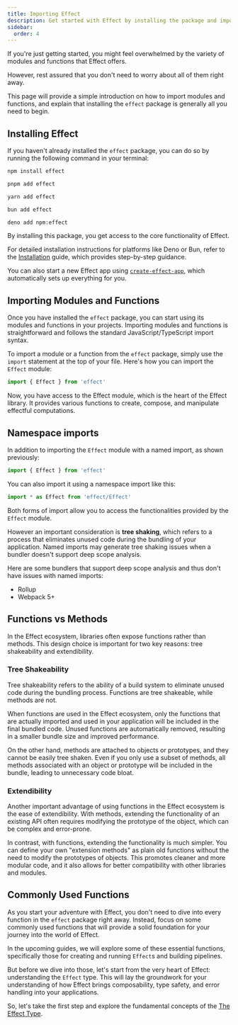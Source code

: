 ```yaml
---
title: Importing Effect
description: Get started with Effect by installing the package and importing essential modules and functions for building type-safe, modular applications.
sidebar:
  order: 4
---
```



If you're just getting started, you might feel overwhelmed by the variety of modules and functions that Effect offers.

However, rest assured that you don't need to worry about all of them right away.

This page will provide a simple introduction on how to import modules and functions, and explain that installing the `effect` package is generally all you need to begin.

## Installing Effect

If you haven't already installed the `effect` package, you can do so by running the following command in your terminal:

<Tabs syncKey="package-manager">

<TabItem label="npm" icon="seti:npm">

```sh showLineNumbers=false
npm install effect
```

</TabItem>

<TabItem label="pnpm" icon="pnpm">

```sh showLineNumbers=false
pnpm add effect
```

</TabItem>

<TabItem label="Yarn" icon="seti:yarn">

```sh showLineNumbers=false
yarn add effect
```

</TabItem>

<TabItem label="Bun" icon="bun">

```sh showLineNumbers=false
bun add effect
```

</TabItem>

<TabItem label="Deno" icon="deno">

```sh showLineNumbers=false
deno add npm:effect
```

</TabItem>

</Tabs>

By installing this package, you get access to the core functionality of Effect.

For detailed installation instructions for platforms like Deno or Bun, refer to the [Installation](/docs/getting-started/installation/) guide, which provides step-by-step guidance.

You can also start a new Effect app using [`create-effect-app`](/docs/getting-started/create-effect-app/), which automatically sets up everything for you.

## Importing Modules and Functions

Once you have installed the `effect` package, you can start using its modules and functions in your projects. Importing modules and functions is straightforward and follows the standard JavaScript/TypeScript import syntax.

To import a module or a function from the `effect` package, simply use the `import` statement at the top of your file. Here's how you can import the `Effect` module:

```ts showLineNumbers=false
import { Effect } from 'effect'
```

Now, you have access to the Effect module, which is the heart of the Effect library. It provides various functions to create, compose, and manipulate effectful computations.

## Namespace imports

In addition to importing the `Effect` module with a named import, as shown previously:

```ts showLineNumbers=false
import { Effect } from 'effect'
```

You can also import it using a namespace import like this:

```ts showLineNumbers=false
import * as Effect from 'effect/Effect'
```

Both forms of import allow you to access the functionalities provided by the `Effect` module.

However an important consideration is **tree shaking**, which refers to a process that eliminates unused code during the bundling of your application. Named imports may generate tree shaking issues when a bundler doesn't support deep scope analysis.

Here are some bundlers that support deep scope analysis and thus don't have issues with named imports:

- Rollup
- Webpack 5+

## Functions vs Methods

In the Effect ecosystem, libraries often expose functions rather than methods. This design choice is important for two key reasons: tree shakeability and extendibility.

### Tree Shakeability

Tree shakeability refers to the ability of a build system to eliminate unused code during the bundling process. Functions are tree shakeable, while methods are not.

When functions are used in the Effect ecosystem, only the functions that are actually imported and used in your application will be included in the final bundled code. Unused functions are automatically removed, resulting in a smaller bundle size and improved performance.

On the other hand, methods are attached to objects or prototypes, and they cannot be easily tree shaken. Even if you only use a subset of methods, all methods associated with an object or prototype will be included in the bundle, leading to unnecessary code bloat.

### Extendibility

Another important advantage of using functions in the Effect ecosystem is the ease of extendibility. With methods, extending the functionality of an existing API often requires modifying the prototype of the object, which can be complex and error-prone.

In contrast, with functions, extending the functionality is much simpler. You can define your own "extension methods" as plain old functions without the need to modify the prototypes of objects. This promotes cleaner and more modular code, and it also allows for better compatibility with other libraries and modules.

## Commonly Used Functions

As you start your adventure with Effect, you don't need to dive into every function in the `effect` package right away. Instead, focus on some commonly used functions that will provide a solid foundation for your journey into the world of Effect.

In the upcoming guides, we will explore some of these essential functions, specifically those for creating and running `Effect`s and building pipelines.

But before we dive into those, let's start from the very heart of Effect: understanding the `Effect` type. This will lay the groundwork for your understanding of how Effect brings composability, type safety, and error handling into your applications.

So, let's take the first step and explore the fundamental concepts of the [The Effect Type](/docs/getting-started/the-effect-type/).
